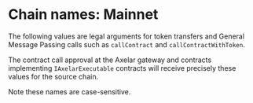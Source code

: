 
# Chain names: Mainnet

The following values are legal arguments for token transfers and General Message Passing calls such as `callContract` and `callContractWithToken`.

The contract call approval at the Axelar gateway and contracts implementing `IAxelarExecutable` contracts will receive precisely these values for the source chain.

Note these names are case-sensitive.

<ChainList environment="mainnet" />